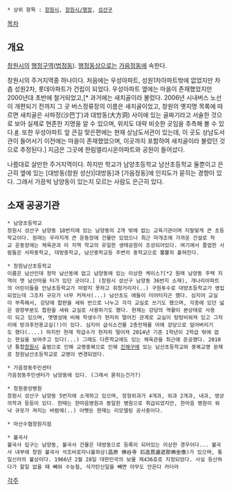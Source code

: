  * 상위 항목 : [[창원시]], [[창원시/행정]], [[성산구]]

[[목차]]
== 개요 ==
[[창원시]]의 [[행정구역]]([[법정동]]). [[행정동]]상으로는 [[가음정동]]에 속한다.

창원시의 주거지역중 하나이다.
처음에는 우성아파트, 성원1차아파트밖에 없었지만 차츰 성원2차, 롯데아파트가 건립이 되었다. 우성아파트 옆에는 마을이 존재했었지만 2000년대 초반에 철거되었고,[* 과거에는 새치골이라 불렀다. 2006년 시내버스 노선이 개편되기 전까지 그 곳 버스정류장의 이름은 새치골이었고, 창원의 옛지명 목록에 따르면 새치골은 사파정(沙巴丁)과 대방동(大方洞) 사이에 있는 골짜기라고 서술한 것으로 보아 실제로 현존한 지명을 알 수 있으며, 위치도 대략 비슷한 곳임을 추측해 볼 수 있다.[http://cafe.naver.com/cwliving/95 #]. 또한 우성아파트 앞 큰길 맞은편에는 현재 상남도서관이 있는데, 이 곳도 상남도서관이 들어서기 이전에는 마을이 존재했었으며, 이곳까지 포함하여 새치골이라 불렀던 것으로 추정된다.] 지금은 그곳에 한림엘리시온아파트와 공원이 들어섰다.

나름대로 살만한 주거지역이다.
하지만 학교가 남양초등학교 남산초등학교 둘뿐이고 은근히 옆에 있는 [대방동(창원 성산)|대방동]과 [가음정동]에 인지도가 묻히는 경향이 있다.
그래서 가끔씩 남양동이 있는지 모르는 사람도 은근히 있다.

== 소재 공공기관 ==
 * 남양초등학교
 창원시 성산구 남양동 18번지에 있는 남양동의 2개 밖에 없는 교육기관이며 지랄맞게 큰 초등학교이다. 원래는 우라지게 큰 운동장에 건물만 있었으나 최근 마개조에 가까운 건설로 학교 운동장에는 체육관과 이 지역 학교의 유일한 생태공원이 조성되어있다. 여기에서 졸업한 사람들은 사파중학교, 대방중학교, 남산중학교등 주변의 중학교으로 뿔뿔히 흩혀진다.

 * 창원남산초등학교
 이름은 남산인데 정작 남산동에 없고 남양동에 있는 이상한 케이스?[*2 원래 남양동 주택 지역이 옛 남산마을 터가 있던 곳이다.] (창원시 성산구 남양동 36번지 소재), 개나리아파트의 어린이들을 안남초등학교가 떠맡지 못하고 휘청거리자(..) 구원투수로 대방초등학교가 영입되었는데 그조차 규모가 너무 커져서(...) 남산초도 애들이 미어터지곤 했다. 심지어 교실이 부족해서, 강당에 합판을 세워 반으로 나누고 각각 교실로 쓰기도 했으며, 각층에 있던 넓은 광장부분도 합판을 세워 교실로 사용하기도 했다. 현재는 강당의 역활이 본상태로 사용이 되고 있으며, 옛명성에 비해 학생수가 현저히 떨어진 관계로 교실이 텅텅비워져 있고 그자리에 방과후전용교실(!)이 있다. 심지어 급식소건물 2층전체를 아에 강당으로 엎어버리기도 했다(....) 하지만 현재 학급수가 현저히 떨어져 2014년 기준 1학년이 2학급 밖에 없는 현실을 보여주고 있다(...) 그래도 다른학교에도 있는 체육관을 최근에 준공했다. 2010년 통합[[창원시]] 출범으로 인해 교명중복으로 인해 [[진해구]]에 있는 남산초등학교와 중복교명 문제로 창원남산초등학교로 교명이 변경되었다.

 * 가음정동주민센터
 가음정동주민센터가 남양동에 있다. (그래서 묻히는건가?)

 * 창원중앙병원
 창원시 성산구 남양동 5번지에 소개하고 있으며, 정형외과가 4개과, 외과 2개과, 내과, 영상의학과 등등이 있다. 한때는 한마음병원과 동일한 병원으로 취급되었지만, 한마음 병원이 워낙 규모가 켜지는 바람에(..) 어쨋든 현재는 리모델링 공사중이다.

 * 마산수협창원지점

 * 불곡사
 불곡사 입구는 남양동, 불곡사 건물은 대방동으로 등록이 되어있는 이상한 경우이다... 불곡사 내부에 창원 불곡사 석조비로자나불좌상(昌原 佛谷寺 石造毘盧遮那佛坐像)가 있으며, 통일신라의 불상이다. 1966년 2월 28일 대한민국의 보물 제436호로 지정되었다. 사실 등산하다가 할일 없을 때 빼와 수능철, 석가탄신일을 빼면 아무도 안온다 카더라


[[각주]]
